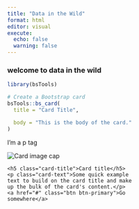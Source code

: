 ```yaml
---
title: "Data in the Wild"
format: html
editor: visual
execute:
  echo: false
  warning: false
---
```


### welcome to data in the wild

```r

library(bsTools)

# Create a Bootstrap card
bsTools::bs_card(
  title = "Card Title",

  body = "This is the body of the card."
)

```


<p>I'm a p tag</p>

<div class="card" style="width: 18rem;">
  <img class="card-img-top" src="..." alt="Card image cap">
  <div class="card-body">
    <h5 class="card-title">Card title</h5>
    <p class="card-text">Some quick example text to build on the card title and make up the bulk of the card's content.</p>
    <a href="#" class="btn btn-primary">Go somewhere</a>
  </div>
</div>